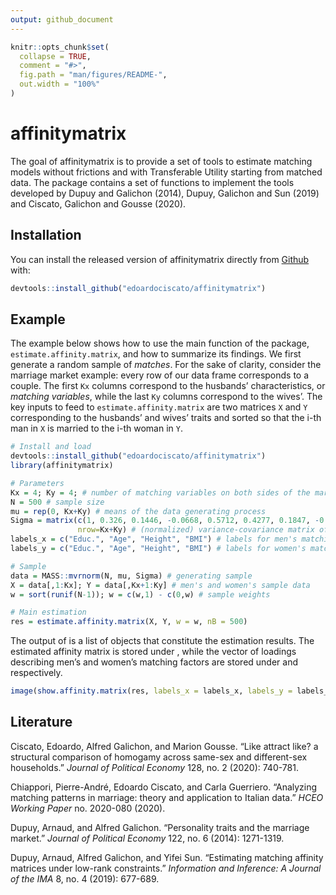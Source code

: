 ```yaml
---
output: github_document
---
```


<!-- README.md is generated from README.Rmd. Please edit that file -->

```r
knitr::opts_chunk$set(
  collapse = TRUE,
  comment = "#>",
  fig.path = "man/figures/README-",
  out.width = "100%"
)
```

# affinitymatrix

<!-- badges: start -->
<!-- badges: end -->

The goal of affinitymatrix is to provide a set of tools to estimate matching models without frictions and with Transferable Utility starting from matched data. The package contains a set of functions to implement the tools developed by Dupuy and Galichon (2014), Dupuy, Galichon and Sun (2019) and Ciscato, Galichon and Gousse (2020).

## Installation

<!-- You can install the released version of affinitymatrix from [CRAN](https://CRAN.R-project.org) with:

``` r
install.packages("affinitymatrix") 
```-->
You can install the released version of affinitymatrix directly from [Github](https://github.com/edoardociscato/affinitymatrix) with:

``` r
devtools::install_github("edoardociscato/affinitymatrix")
```

## Example

The example below shows how to use the main function of the package, `estimate.affinity.matrix`, and how to summarize its findings. We first generate a random sample of *matches*. For the sake of clarity, consider the marriage market example: every row of our data frame corresponds to a couple. The first `Kx` columns correspond to the husbands' characteristics, or *matching variables*, while the last `Ky` columns correspond to the wives'. The key inputs to feed to `estimate.affinity.matrix` are two matrices `X` and `Y` corresponding to the husbands' and wives' traits and sorted so that the i-th man in `X` is married to the i-th woman in `Y`.

```r
# Install and load
devtools::install_github("edoardociscato/affinitymatrix")
library(affinitymatrix)

# Parameters
Kx = 4; Ky = 4; # number of matching variables on both sides of the market
N = 500 # sample size
mu = rep(0, Kx+Ky) # means of the data generating process
Sigma = matrix(c(1, 0.326, 0.1446, -0.0668, 0.5712, 0.4277, 0.1847, -0.2883, 0.326, 1, -0.0372, 0.0215, 0.2795, 0.8471, 0.1211, -0.0902, 0.1446, -0.0372, 1, -0.0244, 0.2186, 0.0636, 0.1489, -0.1301, -0.0668, 0.0215, -0.0244, 1, 0.0192, 0.0452, -0.0553, 0.2717, 0.5712, 0.2795, 0.2186, 0.0192, 1, 0.3309, 0.1324, -0.1896, 0.4277, 0.8471, 0.0636, 0.0452, 0.3309, 1, 0.0915, -0.1299, 0.1847, 0.1211, 0.1489, -0.0553, 0.1324, 0.0915, 1, -0.1959, -0.2883, -0.0902, -0.1301, 0.2717, -0.1896, -0.1299, -0.1959, 1),
               nrow=Kx+Ky) # (normalized) variance-covariance matrix of the data generating process
labels_x = c("Educ.", "Age", "Height", "BMI") # labels for men's matching variables
labels_y = c("Educ.", "Age", "Height", "BMI") # labels for women's matching variables

# Sample
data = MASS::mvrnorm(N, mu, Sigma) # generating sample
X = data[,1:Kx]; Y = data[,Kx+1:Ky] # men's and women's sample data
w = sort(runif(N-1)); w = c(w,1) - c(0,w) # sample weights

# Main estimation
res = estimate.affinity.matrix(X, Y, w = w, nB = 500)

```

The output of \code{estimate.affinity.matrix} is a list of objects that constitute the estimation results. The estimated affinity matrix is stored under \code{Aopt}, while the vector of loadings describing men's and women's matching factors are stored under \code{U} and \code{V} respectively.

```r
image(show.affinity.matrix(res, labels_x = labels_x, labels_y = labels_y))
```


## Literature

Ciscato, Edoardo, Alfred Galichon, and Marion Gousse. "Like attract like? a structural comparison of homogamy across same-sex and different-sex households." *Journal of Political Economy* 128, no. 2 (2020): 740-781.

Chiappori, Pierre-André, Edoardo Ciscato, and Carla Guerriero. "Analyzing matching patterns in marriage: theory and application to Italian data." *HCEO Working Paper* no. 2020-080 (2020).

Dupuy, Arnaud, and Alfred Galichon. "Personality traits and the marriage market." *Journal of Political Economy* 122, no. 6 (2014): 1271-1319.

Dupuy, Arnaud, Alfred Galichon, and Yifei Sun. "Estimating matching affinity matrices under low-rank constraints." *Information and Inference: A Journal of the IMA* 8, no. 4 (2019): 677-689.
